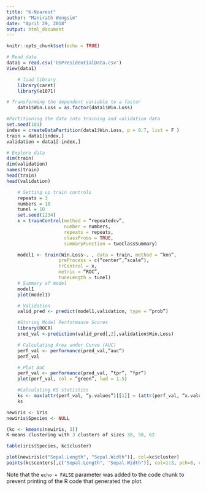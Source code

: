 ```yaml
---
title: "K-Nearest"
author: "Manirath Wongsim"
date: "April 29, 2018"
output: html_document
---
```


```r
knitr::opts_chunk$set(echo = TRUE)
```

```r
# Read data
data1 = read.csv('USPresidentialData.csv')
View(data1)
```

```r
    # load library
    library(caret)
    library(e1071)

# Transforming the dependent variable to a factor
    data1$Win.Loss = as.factor(data1$Win.Loss)


```

```r
#Partitioning the data into training and validation data
set.seed(101)
index = createDataPartition(data1$Win.Loss, p = 0.7, list = F )
train = data1[index,]
validation = data1[-index,]
```

```r
# Explore data
dim(train)
dim(validation)
names(train)
head(train)
head(validation)
```

```r
    # Setting up train controls
    repeats = 3
    numbers = 10
    tunel = 10
    set.seed(1234)
    x = trainControl(method = “repeatedcv”,
                     number = numbers,
                     repeats = repeats,
                     classProbs = TRUE,
                     summaryFunction = twoClassSummary)
```

```r
    model1 <- train(Win.Loss~. , data = train, method = “knn”,
                   preProcess = c(“center”,”scale”),
                   trControl = x,
                   metric = “ROC”,
                   tuneLength = tunel)
    # Summary of model
    model1
    plot(model1)

```

```r
    # Validation
    valid_pred <- predict(model1,validation, type = “prob”)

    #Storing Model Performance Scores
    library(ROCR)
    pred_val <-prediction(valid_pred[,2],validation$Win.Loss)

    # Calculating Area under Curve (AUC)
    perf_val <- performance(pred_val,”auc”)
    perf_val

    # Plot AUC
    perf_val <- performance(pred_val, “tpr”, “fpr”)
    plot(perf_val, col = “green”, lwd = 1.5)

    #Calculating KS statistics
    ks <- max(attr(perf_val, “y.values”)[[1]] – (attr(perf_val, “x.values”)[[1]]))
    ks
```

```r
newiris <- iris
newiris$Species <- NULL
```

```r
(kc <- kmeans(newiris, 3))
K-means clustering with 3 clusters of sizes 38, 50, 62
```

```r
table(iris$Species, kc$cluster)
```

```r
plot(newiris[c("Sepal.Length", "Sepal.Width")], col=kc$cluster)
points(kc$centers[,c("Sepal.Length", "Sepal.Width")], col=1:3, pch=8, cex=2)
```









Note that the `echo = FALSE` parameter was added to the code chunk to prevent printing of the R code that generated the plot.
